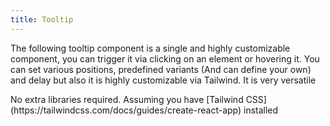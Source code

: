 ```yaml
---
title: Tooltip
---
```


The following tooltip component is a single and highly customizable component, you can trigger it via clicking on an element or hovering it. You can set various positions, predefined variants (And can define your own) and delay but also it is highly customizable via Tailwind. It is very versatile




<Tabs>
  <TabItem label="Install Dependencies">
    No extra libraries required. Assuming you have [Tailwind CSS](https://tailwindcss.com/docs/guides/create-react-app) installed
  </TabItem>
  <TabItem label="Usage"><Code code={tooltipApp} lang="jsx" title="App.jsx" /></TabItem>
  <TabItem label="Component"><Code code={tooltip} lang="jsx" title="tooltip.jsx" /></TabItem>
</Tabs>